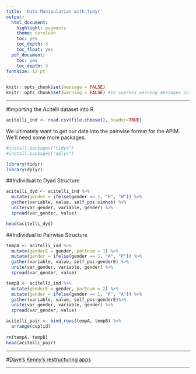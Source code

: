 ```yaml
---
title: 'Data Manipulation with tidyr'
output:
  html_document:
    highlight: pygments
    theme: cerulean
    toc: yes
    toc_depth: 3
    toc_float: yes
  pdf_document:
    toc: yes
    toc_depth: 3
fontsize: 12 pt
---
```

```r
knitr::opts_chunk$set(message = FALSE)
knitr::opts_chunk$set(warning = FALSE) #to supress warning messages in all output
```

***

#Importing the Acitelli dataset into R.

```r
acitelli_ind <- read.csv(file.choose(), header=TRUE)
```

We ultimately want to get our data into the pairwise format for the APIM. We'll need some more packages.

```r
#install.packages("tidyr")
#install.packages("dplyr")

library(tidyr)
library(dplyr)
```



##Individual to Dyad Structure

```r
acitelli_dyd <- acitelli_ind %>% 
  mutate(gender = ifelse(gender == 1, "H", "W")) %>%
  gather(variable, value, self_pos:simhob) %>%
  unite(var_gender, variable, gender) %>%
  spread(var_gender, value)

head(acitelli_dyd)
```



##Individual to Pairwise Structure

```r
tempA <- acitelli_ind %>% 
  mutate(genderE = gender, partnum = 1) %>%
  mutate(gender = ifelse(gender == 1, "A", "P")) %>%
  gather(variable, value, self_pos:genderE) %>%
  unite(var_gender, variable, gender) %>%
  spread(var_gender, value)

tempB <- acitelli_ind %>% 
  mutate(genderE = gender, partnum = 2) %>%
  mutate(gender = ifelse(gender == 1, "P", "A")) %>%
  gather(variable, value, self_pos:genderE)%>%
  unite(var_gender, variable, gender) %>%
  spread(var_gender, value)

acitelli_pair <- bind_rows(tempA, tempB) %>%
  arrange(cuplid) 
  
rm(tempA, tempB)
head(acitelli_pair)
```

***

#[Dave's Kenny's restructuring apps](http://davidakenny.net/RDDD.htm)

***
